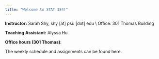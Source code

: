 ```yaml
---
title: "Welcome to STAT 184!"
---
```


**Instructor:** Sarah Shy, shy [at] psu [dot] edu \\
Office: 301 Thomas Building

**Teaching Assistant:** Alyssa Hu

**Office hours (301 Thomas):**

The weekly schedule and assignments can be found here.